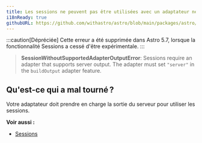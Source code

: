 ```yaml
---
title: Les sessions ne peuvent pas être utilisées avec un adaptateur ne prenant pas en charge la sortie du serveur.
i18nReady: true
githubURL: https://github.com/withastro/astro/blob/main/packages/astro/src/core/errors/errors-data.ts
---
```


:::caution[Dépréciée]
Cette erreur a été supprimée dans Astro 5.7, lorsque la fonctionnalité Sessions a cessé d'être expérimentale.
:::

> **SessionWithoutSupportedAdapterOutputError**: Sessions require an adapter that supports server output. The adapter must set `"server"` in the `buildOutput` adapter feature.

## Qu'est-ce qui a mal tourné ?
Votre adaptateur doit prendre en charge la sortie du serveur pour utiliser les sessions.

**Voir aussi :**
-  [Sessions](/fr/guides/sessions/)
